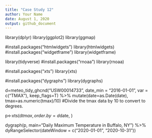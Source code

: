 ```yaml
---
title: "Case Study 12"
author: Your Name
date: August 1, 2020
output: github_document
---
```


library(dplyr)
library(ggplot2)
library(ggmap)

#install.packages("htmlwidgets")
library(htmlwidgets)
#install.packages("widgetframe")
library(widgetframe)

library(tidyverse)
#install.packages("rnoaa")
library(rnoaa)

#install.packages("xts")
library(xts)

#install.packages("dygraphs")
library(dygraphs)

d=meteo_tidy_ghcnd("USW00014733",
                   date_min = "2016-01-01", 
                   var = c("TMAX"),
                   keep_flags=T) %>% 
   mutate(date=as.Date(date),
          tmax=as.numeric(tmax)/10) #Divide the tmax data by 10 to convert to degrees.
          
          
p<-xts(d$tmax, 
order.by=d$date,
)

dygraph(p, main="Daily Maximum Temperature in Buffalo, NY") %>%
dyRangeSelector(dateWindow = c("2020-01-01", "2020-10-31"))

